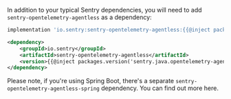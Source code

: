 In addition to your typical Sentry dependencies, you will need to add `sentry-opentelemetry-agentless` as a dependency:

```groovy {tabTitle:Gradle}
implementation 'io.sentry:sentry-opentelemetry-agentless:{{@inject packages.version('sentry.java.opentelemetry-agentless', '8.0.0') }}'
```
```xml {tabTitle:Maven}
<dependency>
    <groupId>io.sentry</groupId>
    <artifactId>sentry-opentelemetry-agentless</artifactId>
    <version>{{@inject packages.version('sentry.java.opentelemetry-agentless', '8.0.0') }}</version>
</dependency>
```

Please note, if you're using Spring Boot, there's a separate `sentry-opentelemetry-agentless-spring` dependency. You can <PlatformLink to="/guides/spring-boot/tracing/instrumentation/opentelemetry/">find out more here</PlatformLink>.
